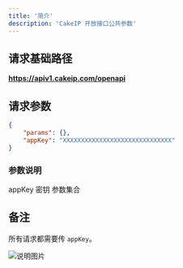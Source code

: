```yaml
---
title: '简介'
description: 'CakeIP 开放接口公共参数'
---
```


## 请求基础路径

**https://apiv1.cakeip.com/openapi**

## 请求参数

```json
{
    "params": {},
    "appKey": "XXXXXXXXXXXXXXXXXXXXXXXXXXXXXX"
}
```

### 参数说明

<ParamField body="appKey" type="string" default="" required>
  appKey 密钥
</ParamField>

<ParamField body="params" type="object" default="{}" required>
  参数集合
</ParamField>

## 备注

所有请求都需要传 `appKey`。

![说明图片](https://cakeiposs.chiikawa.org/cakeip-docs.png)